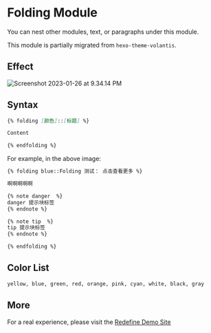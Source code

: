 # Folding Module

You can nest other modules, text, or paragraphs under this module.

This module is partially migrated from `hexo-theme-volantis`.

## Effect

![Screenshot 2023-01-26 at 9.34.14 PM](https://evan.beee.top/img/2023/01/26/ade3c1205a969a2f69f1327225166288.png)

## Syntax

```markdown
{% folding [颜色]::[标题] %}

Content

{% endfolding %}
```

For example, in the above image:

```markdown
{% folding blue::Folding 测试： 点击查看更多 %}

啊啊啊啊啊

{% note danger  %}
danger 提示块标签
{% endnote %}

{% note tip  %}
tip 提示块标签
{% endnote %}

{% endfolding %}
```

## Color List

```markdown
yellow, blue, green, red, orange, pink, cyan, white, black, gray
```

## More

For a real experience, please visit the [Redefine Demo Site](https://redefine.ohevan.com/2022/10/02/theme-demo/)
